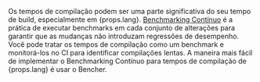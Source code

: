 Os tempos de compilação podem ser uma parte significativa do seu tempo de build, especialmente em {props.lang}. [Benchmarking Contínuo][continuous benchmarking] é a prática de executar benchmarks em cada conjunto de alterações para garantir que as mudanças não introduzam regressões de desempenho. Você pode tratar os tempos de compilação como um benchmark e monitorá-los no CI para identificar compilações lentas. A maneira mais fácil de implementar o Benchmarking Contínuo para tempos de compilação de {props.lang} é usar o Bencher.

[continuous benchmarking]: /pt/docs/explanation/continuous-benchmarking/